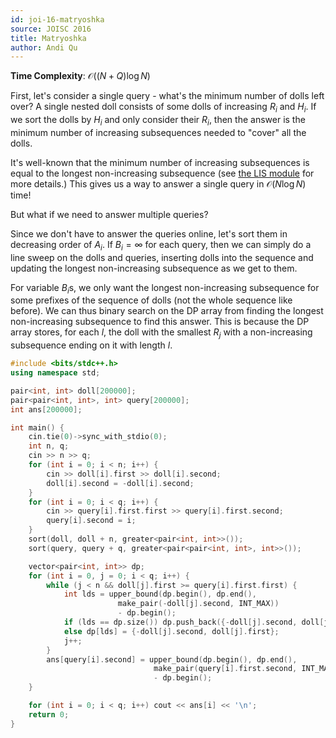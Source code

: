 ```yaml
---
id: joi-16-matryoshka
source: JOISC 2016
title: Matryoshka
author: Andi Qu
---
```


**Time Complexity**: $\mathcal O((N + Q) \log N)$

First, let's consider a single query - what's the minimum number of dolls left over? A single nested doll consists of some dolls of increasing
$R_i$ and $H_i$. If we sort the dolls by $H_i$ and only consider their $R_i$, then the answer is the minimum number of increasing subsequences
needed to "cover" all the dolls.

It's well-known that the minimum number of increasing subsequences is equal to the longest non-increasing subsequence (see [the LIS module](/gold/lis/#application-2---minimum-number-of-increasing-sequences)
for more details.) This gives us a way to answer a single query in $\mathcal O(N \log N)$ time!

But what if we need to answer multiple queries?

Since we don't have to answer the queries online, let's sort them in decreasing order of $A_i$.
If $B_i = \infty$ for each query, then we can simply do a line sweep on the dolls and queries,
inserting dolls into the sequence and updating the longest non-increasing subsequence as we get to them.

For variable $B_i$s, we only want the longest non-increasing subsequence for some prefixes
of the sequence of dolls (not the whole sequence like before). We can thus binary search on the DP
array from finding the longest non-increasing subsequence to find this answer.
This is because the DP array stores, for each $l$, the doll with the smallest
$R_j$ with a non-increasing subsequence ending on it with length $l$.

```cpp
#include <bits/stdc++.h>
using namespace std;

pair<int, int> doll[200000];
pair<pair<int, int>, int> query[200000];
int ans[200000];

int main() {
	cin.tie(0)->sync_with_stdio(0);
	int n, q;
	cin >> n >> q;
	for (int i = 0; i < n; i++) {
		cin >> doll[i].first >> doll[i].second;
		doll[i].second = -doll[i].second;
	}
	for (int i = 0; i < q; i++) {
		cin >> query[i].first.first >> query[i].first.second;
		query[i].second = i;
	}
	sort(doll, doll + n, greater<pair<int, int>>());
	sort(query, query + q, greater<pair<pair<int, int>, int>>());

	vector<pair<int, int>> dp;
	for (int i = 0, j = 0; i < q; i++) {
		while (j < n && doll[j].first >= query[i].first.first) {
			int lds = upper_bound(dp.begin(), dp.end(),
						make_pair(-doll[j].second, INT_MAX))
						- dp.begin();
			if (lds == dp.size()) dp.push_back({-doll[j].second, doll[j].first});
			else dp[lds] = {-doll[j].second, doll[j].first};
			j++;
		}
		ans[query[i].second] = upper_bound(dp.begin(), dp.end(),
								make_pair(query[i].first.second, INT_MAX))
								- dp.begin();
	}

	for (int i = 0; i < q; i++) cout << ans[i] << '\n';
	return 0;
}
```

